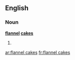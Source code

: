 ==English==

===Noun===
'''[[flannel]] [[cake]]s'''

# {{plural of|[[flannel cake]]}}

[[ar:flannel cakes]]
[[fr:flannel cakes]]